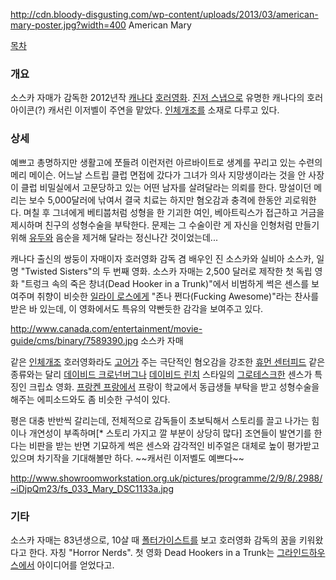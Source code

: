 http://cdn.bloody-disgusting.com/wp-content/uploads/2013/03/american-mary-poster.jpg?width=400
American Mary

[[목차]]
=== 개요 ===
소스카 자매가 감독한 2012년작 [[캐나다]] [[호러영화]]. [[진저 스냅]]으로 유명한 캐나다의 호러 아이콘(?) 캐서린 이저벨이 주연을 맡았다. [[인체개조]]를 소재로 다루고 있다.

=== 상세 ===
예쁘고 총명하지만 생활고에 쪼들려 이런저런 아르바이트로 생계를 꾸리고 있는 수련의 메리 메이슨. 어느날 스트립 클럽 면접에 갔다가 그녀가 의사 지망생이라는 것을 안 사장이 클럽 비밀실에서 고문당하고 있는 어떤 남자를 살려달라는 의뢰를 한다. 망설이던 메리는 보수 5,000달러에 낚여서 결국 치료는 하지만 혐오감과 충격에 한동안 괴로워한다. 며칠 후 그녀에게 베티붑처럼 성형을 한 기괴한 여인, 베아트릭스가 접근하고 거금을 제시하며 친구의 성형수술을 부탁한다. 문제는 그 수술이란 게 자신을 인형처럼 만들기 위해 [[유두]]와 음순을 제거해 달라는 정신나간 것이었는데...

캐나다 출신의 쌍둥이 자매이자 호러영화 감독 겸 배우인 진 소스카와 실비아 소스카, 일명 "Twisted Sisters"의 두 번째 영화. 소스카 자매는 2,500 달러로 제작한 첫 독립 영화 "트렁크 속의 죽은 창녀(Dead Hooker in a Trunk)"에서 비범하게 썩은 센스를 보여주며 취향이 비슷한 [[일라이 로스]]에게 "존나 쩐다(Fucking Awesome)"라는 찬사를 받은 바 있는데, 이 영화에서도 특유의 약빤듯한 감각을 보여주고 있다.

http://www.canada.com/entertainment/movie-guide/cms/binary/7589390.jpg
소스카 자매

같은 [[인체개조]] 호러영화라도 [[고어]]가 주는 극단적인 혐오감을 강조한 [[인간지네|휴먼 센터피드]] 같은 종류와는 달리 [[데이비드 크로넌버그]]나 [[데이비드 린치]] 스타일의 [[그로테스크]]한 센스가 특징인 크립쇼 영화. [[프랑켄 프랑]]에서 프랑이 학교에서 동급생들 부탁을 받고 성형수술을 해주는 에피소드와도 좀 비슷한 구석이 있다. 

평은 대충 반반씩 갈리는데, 전체적으로 감독들이 초보틱해서 스토리를 끌고 나가는 힘이나 개연성이 부족하며[* 스토리 가지고 깔 부분이 상당히 많다] 조연들이 발연기를 한다는 비판을 받는 반면 기묘하게 썩은 센스와 감각적인 비주얼은 대체로 높이 평가받고 있으며 차기작을 기대해볼만 하다. ~~캐서린 이저벨도 예쁘다~~

http://www.showroomworkstation.org.uk/pictures/programme/2/9/8/.2988/~iDjpQm23/fs_033_Mary_DSC1133a.jpg

=== 기타 ===
소스카 자매는 83년생으로, 10살 때 [[폴터가이스트]]를 보고 호러영화 감독의 꿈을 키워왔다고 한다. 자칭 "Horror Nerds". 첫 영화 Dead Hookers in a Trunk는 [[그라인드하우스]]에서 아이디어를 얻었다고.

